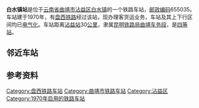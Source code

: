 {{noteTA
|1=zh-cn:始发车次; zh-hk:列車班次;
|2=zh-cn:车次; zh-hk:班次;
}}
{{Infobox China railway station
|车站名称 = 白水镇站
|图片 = 
|图片介绍 = 
|其他名称 = 
|车站拼音 = Baishuizhen
|英文名称 = Baishuizhen Railway Station
|车站代码 = 50204<ref>{{cite book|title=中华人民共和国铁路车站代码（GB/T 10302-2010）|publisher=中国标准出版社|year=2010|isbn=155066140495|ignore-isbn-error=true|pages=3}}</ref>
|电报码 = BUM
|拼音码 = BSZ
|车站位置 = [[云南省|云南省]][[曲靖市|曲靖市]][[沾益区|沾益区]][[白水镇_(沾益县)|白水镇]]
|坐标 = {{coord|25.6594403|104.0041559|display=inline,title}}
|归属 = [[昆明铁路局|昆明铁路局]][[曲靖车务段|曲靖车务段]]
|线路 = [[盘西铁路|盘西铁路]]
|车站等级 = [[四等站_(中铁)|四等站]]
}}
'''白水镇站'''是位于[[云南省|云南省]][[曲靖市|曲靖市]][[沾益区|沾益区]][[白水镇_(沾益县)|白水镇]]的一个铁路车站，[[邮政编码|邮政编码]]655035。车站建于1970年，有[[盘西铁路|盘西铁路]]经过该站，现办理客货运业务，车站及其上下行区间均已[[电气化|电气化]]。车站距离[[沾益站|沾益站]]30[[公里|公里]]，隶属[[昆明铁路局|昆明铁路局]][[曲靖车务段|曲靖车务段]]，是[[四等站_(中铁)|四等站]]。

== 邻近车站 ==
{{start rail box|中国铁路}}
{{s-inop|[[平河口站|平河口站]]|{{站|沾益}}方向}}
{{s-line|[[盘西铁路|盘西铁路]]<br />← 8km 白水镇站 8km →}}
{{s-inop|[[大塘站_(盘西线)|大塘站]]|{{站|红果}}方向}}
{{end box}}

== 参考资料 ==
{{reflist}}

{{盘西铁路}}
{{铁路车站小作品}}
{{云南铁路小作品}}

[[Category:盘西铁路车站|Category:盘西铁路车站]]
[[Category:曲靖市铁路车站|Category:曲靖市铁路车站]]
[[Category:沾益区|Category:沾益区]]
[[Category:1970年启用的铁路车站|Category:1970年启用的铁路车站]]